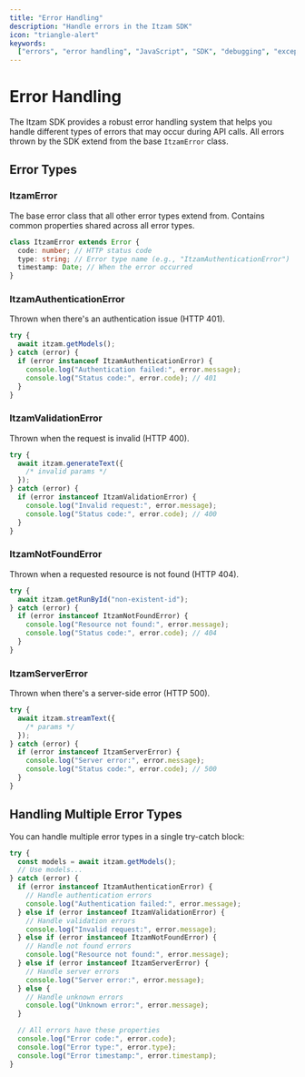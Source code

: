 ```yaml
---
title: "Error Handling"
description: "Handle errors in the Itzam SDK"
icon: "triangle-alert"
keywords:
  ["errors", "error handling", "JavaScript", "SDK", "debugging", "exceptions"]
---
```


# Error Handling

The Itzam SDK provides a robust error handling system that helps you handle different types of errors that may occur during API calls. All errors thrown by the SDK extend from the base `ItzamError` class.

## Error Types

### ItzamError

The base error class that all other error types extend from. Contains common properties shared across all error types.

```typescript
class ItzamError extends Error {
  code: number; // HTTP status code
  type: string; // Error type name (e.g., "ItzamAuthenticationError")
  timestamp: Date; // When the error occurred
}
```

### ItzamAuthenticationError

Thrown when there's an authentication issue (HTTP 401).

```typescript
try {
  await itzam.getModels();
} catch (error) {
  if (error instanceof ItzamAuthenticationError) {
    console.log("Authentication failed:", error.message);
    console.log("Status code:", error.code); // 401
  }
}
```

### ItzamValidationError

Thrown when the request is invalid (HTTP 400).

```typescript
try {
  await itzam.generateText({
    /* invalid params */
  });
} catch (error) {
  if (error instanceof ItzamValidationError) {
    console.log("Invalid request:", error.message);
    console.log("Status code:", error.code); // 400
  }
}
```

### ItzamNotFoundError

Thrown when a requested resource is not found (HTTP 404).

```typescript
try {
  await itzam.getRunById("non-existent-id");
} catch (error) {
  if (error instanceof ItzamNotFoundError) {
    console.log("Resource not found:", error.message);
    console.log("Status code:", error.code); // 404
  }
}
```

### ItzamServerError

Thrown when there's a server-side error (HTTP 500).

```typescript
try {
  await itzam.streamText({
    /* params */
  });
} catch (error) {
  if (error instanceof ItzamServerError) {
    console.log("Server error:", error.message);
    console.log("Status code:", error.code); // 500
  }
}
```

## Handling Multiple Error Types

You can handle multiple error types in a single try-catch block:

```typescript
try {
  const models = await itzam.getModels();
  // Use models...
} catch (error) {
  if (error instanceof ItzamAuthenticationError) {
    // Handle authentication errors
    console.log("Authentication failed:", error.message);
  } else if (error instanceof ItzamValidationError) {
    // Handle validation errors
    console.log("Invalid request:", error.message);
  } else if (error instanceof ItzamNotFoundError) {
    // Handle not found errors
    console.log("Resource not found:", error.message);
  } else if (error instanceof ItzamServerError) {
    // Handle server errors
    console.log("Server error:", error.message);
  } else {
    // Handle unknown errors
    console.log("Unknown error:", error.message);
  }

  // All errors have these properties
  console.log("Error code:", error.code);
  console.log("Error type:", error.type);
  console.log("Error timestamp:", error.timestamp);
}
```
